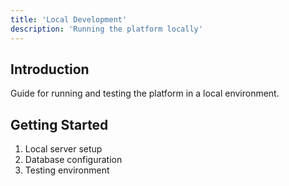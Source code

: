 ```yaml
---
title: 'Local Development'
description: 'Running the platform locally'
---
```


## Introduction

Guide for running and testing the platform in a local environment.

## Getting Started

1. Local server setup
2. Database configuration
3. Testing environment 